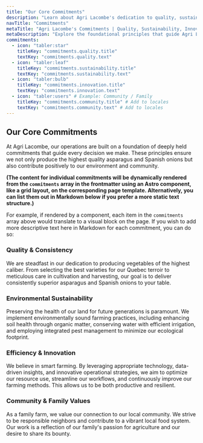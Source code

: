 ```yaml
---
title: "Our Core Commitments"
description: "Learn about Agri Lacombe's dedication to quality, sustainability, and innovation in farming."
navTitle: "Commitments"
metaTitle: "Agri Lacombe's Commitments | Quality, Sustainability, Innovation"
metaDescription: "Explore the foundational principles that guide Agri Lacombe: our unwavering commitment to quality produce, sustainable farming practices, and innovative agricultural techniques."
commitments:
  - icon: "tabler:star"
    titleKey: "commitments.quality.title"
    textKey: "commitments.quality.text"
  - icon: "tabler:leaf"
    titleKey: "commitments.sustainability.title"
    textKey: "commitments.sustainability.text"
  - icon: "tabler:bulb"
    titleKey: "commitments.innovation.title"
    textKey: "commitments.innovation.text"
  - icon: "tabler:users" # Example: Community / Family
    titleKey: "commitments.community.title" # Add to locales
    textKey: "commitments.community.text" # Add to locales
---
```


## Our Core Commitments

At Agri Lacombe, our operations are built on a foundation of deeply held commitments that guide every decision we make. These principles ensure we not only produce the highest quality asparagus and Spanish onions but also contribute positively to our environment and community.

**(The content for individual commitments will be dynamically rendered from the `commitments` array in the frontmatter using an Astro component, like a grid layout, on the corresponding page template. Alternatively, you can list them out in Markdown below if you prefer a more static text structure.)**

For example, if rendered by a component, each item in the `commitments` array above would translate to a visual block on the page. If you wish to add more descriptive text here in Markdown for each commitment, you can do so:

### Quality & Consistency
We are steadfast in our dedication to producing vegetables of the highest caliber. From selecting the best varieties for our Quebec terroir to meticulous care in cultivation and harvesting, our goal is to deliver consistently superior asparagus and Spanish onions to your table.

### Environmental Sustainability
Preserving the health of our land for future generations is paramount. We implement environmentally sound farming practices, including enhancing soil health through organic matter, conserving water with efficient irrigation, and employing integrated pest management to minimize our ecological footprint.

### Efficiency & Innovation
We believe in smart farming. By leveraging appropriate technology, data-driven insights, and innovative operational strategies, we aim to optimize our resource use, streamline our workflows, and continuously improve our farming methods. This allows us to be both productive and resilient.

### Community & Family Values
As a family farm, we value our connection to our local community. We strive to be responsible neighbors and contribute to a vibrant local food system. Our work is a reflection of our family's passion for agriculture and our desire to share its bounty.